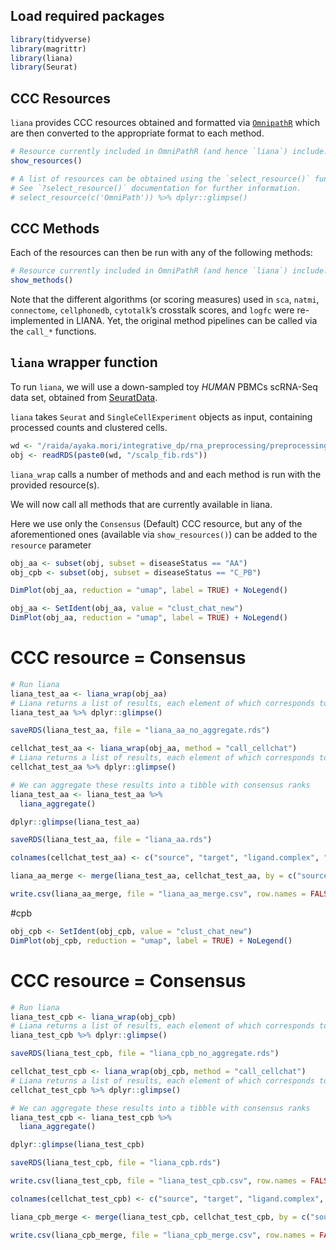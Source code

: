 ## Load required packages
```r
library(tidyverse)
library(magrittr)
library(liana)
library(Seurat)
```

## CCC Resources
`liana` provides CCC resources obtained and formatted via [`OmnipathR`](https://github.com/saezlab/OmnipathR) which are then converted to the appropriate format to each method.
```r
# Resource currently included in OmniPathR (and hence `liana`) include:
show_resources()

# A list of resources can be obtained using the `select_resource()` function:
# See `?select_resource()` documentation for further information.
# select_resource(c('OmniPath')) %>% dplyr::glimpse() 
```
  
  
## CCC Methods
Each of the resources can then be run with any of the following methods:
```r
# Resource currently included in OmniPathR (and hence `liana`) include:
show_methods()
```
Note that the different algorithms (or scoring measures) used in `sca`, `natmi`,
`connectome`, `cellphonedb`, `cytotalk`'s crosstalk scores, and `logfc` were re-implemented in LIANA.
Yet, the original method pipelines can be called via the `call_*` functions.

## `liana` wrapper function

To run `liana`, we will use a down-sampled toy *HUMAN* PBMCs scRNA-Seq data set, obtained from [SeuratData](https://github.com/satijalab/seurat-data).

`liana` takes `Seurat` and `SingleCellExperiment` objects as input, containing processed counts and clustered cells.
```r
wd <- "/raida/ayaka.mori/integrative_dp/rna_preprocessing/preprocessing_output_simple"
obj <- readRDS(paste0(wd, "/scalp_fib.rds"))
```

`liana_wrap` calls a number of methods and and each method is run with the provided resource(s).

We will now call all methods that are currently available in liana.

Here we use only the `Consensus` (Default) CCC resource, but any of the 
aforementioned ones (available via `show_resources()`) can be added to the `resource` parameter

```r
obj_aa <- subset(obj, subset = diseaseStatus == "AA")
obj_cpb <- subset(obj, subset = diseaseStatus == "C_PB")
```

```r
DimPlot(obj_aa, reduction = "umap", label = TRUE) + NoLegend()
```


```r
obj_aa <- SetIdent(obj_aa, value = "clust_chat_new")
DimPlot(obj_aa, reduction = "umap", label = TRUE) + NoLegend()
```


# CCC resource = Consensus

```r
# Run liana
liana_test_aa <- liana_wrap(obj_aa)
# Liana returns a list of results, each element of which corresponds to a method
liana_test_aa %>% dplyr::glimpse()

```

```r
saveRDS(liana_test_aa, file = "liana_aa_no_aggregate.rds")
```

```r
cellchat_test_aa <- liana_wrap(obj_aa, method = "call_cellchat")
# Liana returns a list of results, each element of which corresponds to a method
cellchat_test_aa %>% dplyr::glimpse()
```

```r
# We can aggregate these results into a tibble with consensus ranks
liana_test_aa <- liana_test_aa %>%
  liana_aggregate()

dplyr::glimpse(liana_test_aa)
```

```r
saveRDS(liana_test_aa, file = "liana_aa.rds")
```

```r
colnames(cellchat_test_aa) <- c("source", "target", "ligand.complex", "receptor.complex", "cellchat.prob", "cellchat.pval")
```

```r
liana_aa_merge <- merge(liana_test_aa, cellchat_test_aa, by = c("source", "target", "ligand.complex", "receptor.complex"))
```

```r
write.csv(liana_aa_merge, file = "liana_aa_merge.csv", row.names = FALSE)
```

#cpb
```r
obj_cpb <- SetIdent(obj_cpb, value = "clust_chat_new")
DimPlot(obj_cpb, reduction = "umap", label = TRUE) + NoLegend()
```
# CCC resource = Consensus

```r
# Run liana
liana_test_cpb <- liana_wrap(obj_cpb)
# Liana returns a list of results, each element of which corresponds to a method
liana_test_cpb %>% dplyr::glimpse()
```

```r
saveRDS(liana_test_cpb, file = "liana_cpb_no_aggregate.rds")
```

```r
cellchat_test_cpb <- liana_wrap(obj_cpb, method = "call_cellchat")
# Liana returns a list of results, each element of which corresponds to a method
cellchat_test_cpb %>% dplyr::glimpse()
```

```r
# We can aggregate these results into a tibble with consensus ranks
liana_test_cpb <- liana_test_cpb %>%
  liana_aggregate()

dplyr::glimpse(liana_test_cpb)
```

```r
saveRDS(liana_test_cpb, file = "liana_cpb.rds")
```

```r
write.csv(liana_test_cpb, file = "liana_test_cpb.csv", row.names = FALSE)
```

```r
colnames(cellchat_test_cpb) <- c("source", "target", "ligand.complex", "receptor.complex", "cellchat.prob", "cellchat.pval")
```

```r
liana_cpb_merge <- merge(liana_test_cpb, cellchat_test_cpb, by = c("source", "target", "ligand.complex", "receptor.complex"))
```

```r
write.csv(liana_cpb_merge, file = "liana_cpb_merge.csv", row.names = FALSE)
```